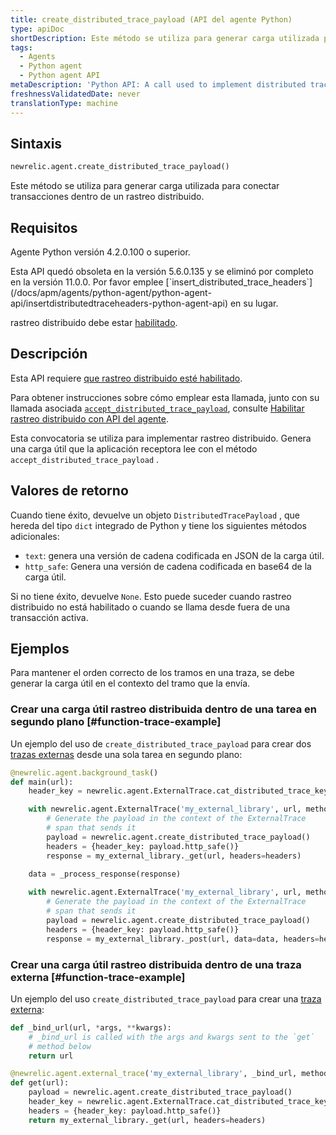 ```yaml
---
title: create_distributed_trace_payload (API del agente Python)
type: apiDoc
shortDescription: Este método se utiliza para generar carga utilizada para conectar transacciones dentro de un rastreo distribuido.
tags:
  - Agents
  - Python agent
  - Python agent API
metaDescription: 'Python API: A call used to implement distributed tracing.'
freshnessValidatedDate: never
translationType: machine
---
```


## Sintaxis

```py
newrelic.agent.create_distributed_trace_payload()
```

Este método se utiliza para generar carga utilizada para conectar transacciones dentro de un rastreo distribuido.

## Requisitos

Agente Python versión 4.2.0.100 o superior.

<Callout variant="caution">
  Esta API quedó obsoleta en la versión 5.6.0.135 y se eliminó por completo en la versión 11.0.0. Por favor emplee [`insert_distributed_trace_headers`](/docs/apm/agents/python-agent/python-agent-api/insertdistributedtraceheaders-python-agent-api) en su lugar.
</Callout>

rastreo distribuido debe estar [habilitado](/docs/enable-distributed-tracing#python).

## Descripción

Esta API requiere [que rastreo distribuido esté habilitado](/docs/enable-distributed-tracing).

Para obtener instrucciones sobre cómo emplear esta llamada, junto con su llamada asociada [`accept_distributed_trace_payload`](/docs/agents/python-agent/python-agent-api/legacy-apis-python-agent-api/acceptdistributedtracepayload-python-agent-api), consulte [Habilitar rastreo distribuido con API del agente](/docs/enable-distributed-tracing#agent-apis).

Esta convocatoria se utiliza para implementar rastreo distribuido. Genera una carga útil que la aplicación receptora lee con el método `accept_distributed_trace_payload` .

## Valores de retorno

Cuando tiene éxito, devuelve un objeto `DistributedTracePayload` , que hereda del tipo `dict` integrado de Python y tiene los siguientes métodos adicionales:

* `text`: genera una versión de cadena codificada en JSON de la carga útil.
* `http_safe`: Genera una versión de cadena codificada en base64 de la carga útil.

Si no tiene éxito, devuelve `None`. Esto puede suceder cuando rastreo distribuido no está habilitado o cuando se llama desde fuera de una transacción activa.

## Ejemplos

<Callout variant="important">
  Para mantener el orden correcto de los tramos en una traza, se debe generar la carga útil en el contexto del tramo que la envía.
</Callout>

### Crear una carga útil rastreo distribuida dentro de una tarea en segundo plano [#function-trace-example]

Un ejemplo del uso de `create_distributed_trace_payload` para crear dos [trazas externas](/docs/agents/python-agent/python-agent-api/external-trace) desde una sola tarea en segundo plano:

```py
@newrelic.agent.background_task()
def main(url):
    header_key = newrelic.agent.ExternalTrace.cat_distributed_trace_key

    with newrelic.agent.ExternalTrace('my_external_library', url, method='GET'):
        # Generate the payload in the context of the ExternalTrace
        # span that sends it
        payload = newrelic.agent.create_distributed_trace_payload()
        headers = {header_key: payload.http_safe()}
        response = my_external_library._get(url, headers=headers)

    data = _process_response(response)
    
    with newrelic.agent.ExternalTrace('my_external_library', url, method='POST'):
        # Generate the payload in the context of the ExternalTrace
        # span that sends it
        payload = newrelic.agent.create_distributed_trace_payload()
        headers = {header_key: payload.http_safe()}
        response = my_external_library._post(url, data=data, headers=headers)
```

### Crear una carga útil rastreo distribuida dentro de una traza externa [#function-trace-example]

Un ejemplo del uso `create_distributed_trace_payload` para crear una [traza externa](/docs/agents/python-agent/python-agent-api/external-trace):

```py
def _bind_url(url, *args, **kwargs):
    # _bind_url is called with the args and kwargs sent to the `get`
    # method below
    return url

@newrelic.agent.external_trace('my_external_library', _bind_url, method='GET')
def get(url):
    payload = newrelic.agent.create_distributed_trace_payload()
    header_key = newrelic.agent.ExternalTrace.cat_distributed_trace_key
    headers = {header_key: payload.http_safe()}
    return my_external_library._get(url, headers=headers)
```